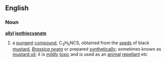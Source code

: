 ==English==
===Noun===
'''[[allyl]] [[isothiocyanate]]'''
#{{chemistry}} a [[pungent]] [[compound]], C<sub>3</sub>H<sub>5</sub>NCS, obtained from the [[seed]]s of black [[mustard]], ''[[Brassica negra]]'' or prepared [[synthetically]]; sometimes known as [[mustard oil]]; it is [[mildly]] [[toxic]] and is used as an [[animal]] [[repellant]] etc